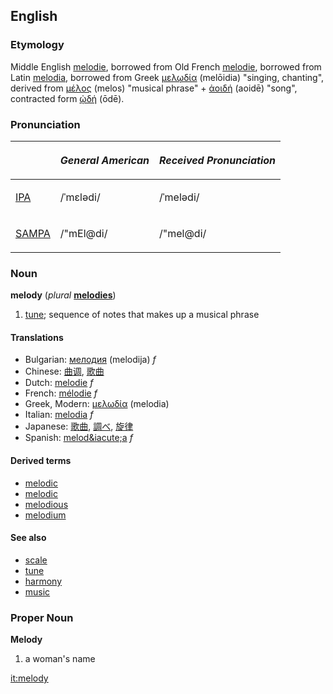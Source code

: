 ==English==
===Etymology===
Middle English [[melodie]], borrowed from Old French [[melodie]], borrowed from Latin [[melodia]], borrowed from Greek [[μελῳδία]] (melōidia) "singing, chanting", derived from [[μέλος]] (melos) "musical phrase" + [[ἀοιδή]] (aoidē)  "song", contracted form [[ᾠδή]] (ōdē).

===Pronunciation===
{| border=1 cellpadding=5
! !! ''General American'' !! ''Received Pronunciation''
|-
| [[w:IPA|IPA]] || /ˈmɛlədi/ || /ˈmelədi/
|-
| [[w:SAMPA|SAMPA]] || /"mEl@di/ || /"mel@di/
|}

===Noun===
'''melody''' (''plural'' '''[[melodies]]''')

# [[tune]]; sequence of notes that makes up a musical phrase

====Translations====
*Bulgarian: [[мелодия]] (melodija) ''f''
*Chinese: [[曲调]], [[歌曲]]
*Dutch: [[melodie]] ''f''
*French: [[mélodie]] ''f''
*Greek, Modern: [[μελωδία]] (melodia)
*Italian: [[melodia]] ''f''
*Japanese: [[歌曲]], [[調べ]], [[旋律]]
*Spanish: [[melod&iacute;a]] ''f''

====Derived terms====
*[[melodic]]
*[[melodic]]
*[[melodious]]
*[[melodium]]<!-- possibly a trade name -->

====See also====
*[[scale]]
*[[tune]]
*[[harmony]]
*[[music]]

===Proper Noun===
'''Melody'''

# a woman's name

[[it:melody]]